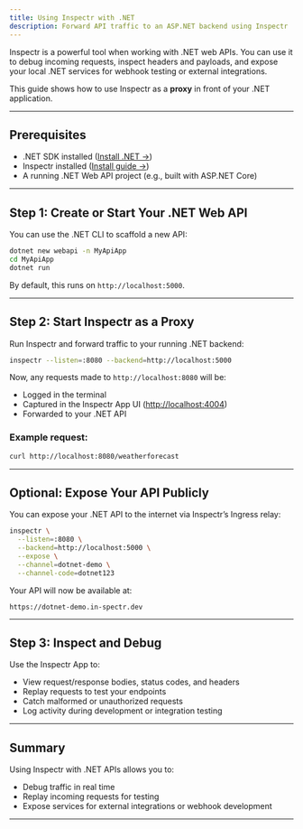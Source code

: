 ```yaml
---
title: Using Inspectr with .NET
description: Forward API traffic to an ASP.NET backend using Inspectr
---
```



<FlowBase client:only="react" />

[//]: # (# Using Inspectr with .NET APIs)

Inspectr is a powerful tool when working with .NET web APIs. You can use it to debug incoming requests, inspect headers and payloads, and expose your local .NET services for webhook testing or external integrations.

This guide shows how to use Inspectr as a **proxy** in front of your .NET application.

---

## Prerequisites

* .NET SDK installed ([Install .NET →](https://dotnet.microsoft.com/en-us/download))
* Inspectr installed ([Install guide →](/getting-started/installation))
* A running .NET Web API project (e.g., built with ASP.NET Core)

---

## Step 1: Create or Start Your .NET Web API

You can use the .NET CLI to scaffold a new API:

```bash
dotnet new webapi -n MyApiApp
cd MyApiApp
dotnet run
```

By default, this runs on `http://localhost:5000`.

---

## Step 2: Start Inspectr as a Proxy

Run Inspectr and forward traffic to your running .NET backend:

```bash
inspectr --listen=:8080 --backend=http://localhost:5000
```

Now, any requests made to `http://localhost:8080` will be:

* Logged in the terminal
* Captured in the Inspectr App UI ([http://localhost:4004](http://localhost:4004))
* Forwarded to your .NET API

### Example request:

```bash
curl http://localhost:8080/weatherforecast
```

---

## Optional: Expose Your API Publicly

<FlowIngress client:only="react" />

You can expose your .NET API to the internet via Inspectr’s Ingress relay:

```bash
inspectr \
  --listen=:8080 \
  --backend=http://localhost:5000 \
  --expose \
  --channel=dotnet-demo \
  --channel-code=dotnet123
```

Your API will now be available at:

```
https://dotnet-demo.in-spectr.dev
```

---

## Step 3: Inspect and Debug

Use the Inspectr App to:

* View request/response bodies, status codes, and headers
* Replay requests to test your endpoints
* Catch malformed or unauthorized requests
* Log activity during development or integration testing

---

## Summary

Using Inspectr with .NET APIs allows you to:

* Debug traffic in real time
* Replay incoming requests for testing
* Expose services for external integrations or webhook development

---

[//]: # (## 📚 Related Topics)
[//]: # ()
[//]: # (* [Exposing Publicly →]&#40;/exposing/exposing-publicly&#41;)
[//]: # (* [Webhook Debugging →]&#40;/guides/webhook-debugging&#41;)
[//]: # (* [Architecture Overview →]&#40;/core-concepts/architecture&#41;)
